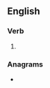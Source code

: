 ==English==

===Verb===
{{head|en|present participle}}

# {{present participle of|ope|lang=en|nocat=1}}

===Anagrams===
* {{l|en|pingo}}